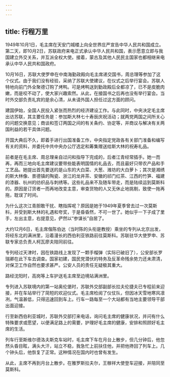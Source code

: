 ```yaml
---
---
---
```

title: 行程万里
---





1949年10月1日，毛主席在天安门城楼上向全世界庄严宣告中华人民共和国成立。第二天，即10月2日，苏联政府来电正式承认中华人民共和国，表示愿意立即与我国建立外交关系，并互派全权大使。接着，蒙古及其他人民民主国家也都相继来电承认中华人民共和国政府。

10月16日，苏联大使罗申在中南海勤政殿向毛主席递交国书，周总理等参加了这个仪式。由于我们没有经验，采纳了苏联大使建议，在仪式之后举行宴会。苏联人特地向前门外全聚德订购了烤鸭。可是烤鸭送到勤政殿后全都凉了，已不是皮脆肉嫩，而是咬不动了，使大家兴趣索然。从此，在接国书之后再也没有举行宴会。当时外交部负责礼宾的是余心清，从未请外国人担任过这方面的顾问。

建国伊始，全国人民投入紧张而热烈的经济建设工作。与此同时，中央决定毛主席出访苏联，其主要任务是：参加斯大林七十寿辰庆祝活动；就两党两国之间所关心的问题交换意见；商谈和签订两国之间的有关条约、协定等，并商议与解决有关两国利益的若干具体问题。

开国大典后不久，即着手进行出国准备工作，中央指定党政各有关部门准备和编写有关的资料，并委托中共中央办公厅选定和筹集赠送给斯大林的祝寿礼品。

前者是在毛主席、周总理亲自过问和指导下完成的，后者江青经常插手。她一而再，再而三地向毛主席建议要带些能表明国情的礼品去，而且最好只带农产品和手工艺品。她提出首先要送的是山东的大白菜、大葱、潍坊的大白萝卜；其次是湘绣的斯大林像、景德镇的陶瓷、浙江的龙井茶、安徽的祁门红茶、江西的竹笋、福建的漆器、杭州的纺织品与刺绣等。这些礼品来不及随车带走，而是陆续运到莫斯科的。原因是订货者一而再地改变主意，审查货物的人又无休止地挑剔，致使一拖再拖，耽误了时间。

为什么这次江青胆敢干扰、瞎指挥呢？原因是她于1949年夏季曾去过一次莫斯科，并受到斯大林的礼遇和夸奖，于是昏昏然，不可一世了。她似乎一下子成了里手，左出主意，右提意见，俨然以“参谋长”自居了。

大约12月6日，毛主席偕陈伯达（当时陈的头衔是教授）乘坐的专列从北京出发，将经东北的满洲里，沿着漫长的西伯利亚铁路前往莫斯科。苏联驻华大使罗申、苏联专家总负责人柯瓦廖夫陪同前往。

专列经过天津时，因在铁路线上发现了一颗手榴弹（实际已破旧了），公安部长罗瑞卿在此下车去调查。国家初建，国民党潜伏的特务及反革命残余势力还未肃清，对保卫工作自然也要求甚严。公安人员的责任无疑极其重大。

路经沈阳时，高岗等上车护送毛主席至边境站满洲里。

专列进入苏联境内的第一站奥伦堡时，苏联外交部副部长拉夫伦捷夫已专程前来迎接，并在车站举行了简短的欢迎仪式。毛主席检阅了仪仗队，但因冰天雪地寒风凛冽，气温甚低，只得迅速回到车上。行车一路每至一个大站都有当地主要领导干部出面迎接。

行至新西伯利亚城时，苏联外交部打来电话，询问毛主席的健康状况，并问有什么特殊要求或愿望，以便满足路上的需要，护理好毛主席的健康，安排和照顾好毛主席的生活。

列车行至斯维尔德洛夫斯克车站时，毛主席下车在月台上散步，但几分钟后，他忽然头昏目眩，满头大汗，站立不稳，我急忙上前扶住他，并把他搀回了列车上。几个钟头后，他恢复了正常。这种情况在国内时也曾有发生。

从此，主席不再到月台上散步。在雅罗斯拉夫尔，王稼祥大使登车迎接，并陪同至莫斯科。